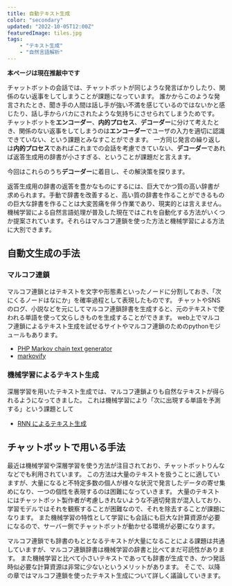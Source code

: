 ```yaml
---
title: 自動テキスト生成
color: "secondary"
updated: "2022-10-05T12:00Z"
featuredImage: tiles.jpg
tags: 
    - "テキスト生成"
    - "自然言語解析"
---
```


 **本ページは現在推敲中です**

チャットボットの会話では、チャットボットが同じような発言ばかりしたり、関係のない返事をしてしまうことが課題になっています。
誰かからこのような発言されたとき、聞き手の人間は話し手が強い不満を感じているのではないかと感じたり、話し手からバカにされたような気持ちにさせられてしまうためです。  
チャットボットを**エンコーダー**、**内的プロセス**、**デコーダー**に分けて考えたとき、関係のない返事をしてしまうのは**エンコーダー**でユーザの入力を適切に認識できていない、という課題とみなすことができます。
一方同じ発言の繰り返しは**内的プロセス**であればこれまでの会話を考慮できていない、**デコーダー**であれば返答生成用の辞書が小さすぎる、ということが課題だと言えます。

今回はこれらのうち**デコーダー**に着目し、その解決策を探ります。

返答生成用の辞書の返答を豊かなものにするには、巨大でかつ質の高い辞書が求められます。手動で辞書を改善すると、高い質の辞書を作ることができるものの巨大な辞書を作ることは大変苦痛を伴う作業であり、現実的とは言えません。
機械学習による自然言語処理が普及した現在ではこれを自動化する方法がいくつか提案されています。それらはマルコフ連鎖を使った方法と機械学習による方法に大別できます。

## 自動文生成の手法
### マルコフ連鎖
マルコフ連鎖とはテキストを文字や形態素といったノードに分割しておき、「次にくるノードはなにか」を確率過程として表現したものです。
チャットやSNSのログ、小説などを元にしてマルコフ連鎖辞書を生成すると、元のテキストで使われる単語を使って文らしきものを生成することができます。
web上でマルコフ連鎖によるテキスト生成を試せるサイトやマルコフ連鎖のためのpythonモジュールもあります。

* [PHP Markov chain text generator](https://projects.haykranen.nl/markov/demo/)
* [markovify](https://github.com/jsvine/markovify)

### 機械学習によるテキスト生成

深層学習を用いたテキスト生成では、マルコフ連鎖よりも自然なテキストが得られるようになってきました。
これは機械学習により「次に出現する単語を予測する」という課題として

* [RNN によるテキスト生成](https://www.tensorflow.org/tutorials/text/text_generation?hl=ja)

## チャットボットで用いる手法

最近は機械学習や深層学習を使う方法が注目されており、チャットボットりんななどでも利用されています。
この方法は大量のテキストを扱うことに適していますが、大量になると不特定多数の個人が様々な状況で発言したデータの寄せ集めになり、一つの個性を表現するのは困難になっていきます。
大量のテキストにはチャットボット製作者が考慮しきれないような不適切発言が混入しており、学習モデルではそれを観察することが困難なので、それを除去することが課題になります。
また機械学習の特性として学習にも会話にも巨大な計算資源が必要になるので、サーバー側でチャットボットが動かせる環境が必要になります。  

マルコフ連鎖でも辞書のもととなるテキストが大量になることによる課題は共通していますが、マルコフ連鎖辞書は機械学習の辞書と比べてまだ可読性があります。
また機械学習と比べて小さいテキストであっても辞書が生成でき、かつ発話時似必要な計算資源は非常に少ないというメリットがあります。
そこで、以降の章ではマルコフ連鎖を使ったテキスト生成について詳しく議論していきます。